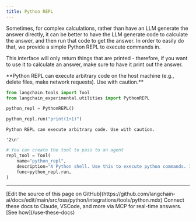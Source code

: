 ```yaml
---
title: Python REPL
---
```


Sometimes, for complex calculations, rather than have an LLM generate the answer directly, it can be better to have the LLM generate code to calculate the answer, and then run that code to get the answer. In order to easily do that, we provide a simple Python REPL to execute commands in.

This interface will only return things that are printed - therefore, if you want to use it to calculate an answer, make sure to have it print out the answer.

<Warning>
**Python REPL can execute arbitrary code on the host machine (e.g., delete files, make network requests). Use with caution.**

</Warning>

```python
from langchain.tools import Tool
from langchain_experimental.utilities import PythonREPL
```

```python
python_repl = PythonREPL()
```

```python
python_repl.run("print(1+1)")
```

```output
Python REPL can execute arbitrary code. Use with caution.
```

```output
'2\n'
```

```python
# You can create the tool to pass to an agent
repl_tool = Tool(
    name="python_repl",
    description="A Python shell. Use this to execute python commands. Input should be a valid python command. If you want to see the output of a value, you should print it out with `print(...)`.",
    func=python_repl.run,
)
```

---

<Callout icon="pen-to-square" iconType="regular">
    [Edit the source of this page on GitHub](https://github.com/langchain-ai/docs/edit/main/src/oss/python/integrations/tools/python.mdx)
</Callout>
<Tip icon="terminal" iconType="regular">
    Connect these docs to Claude, VSCode, and more via MCP for    real-time answers. [See how](/use-these-docs)
</Tip>
